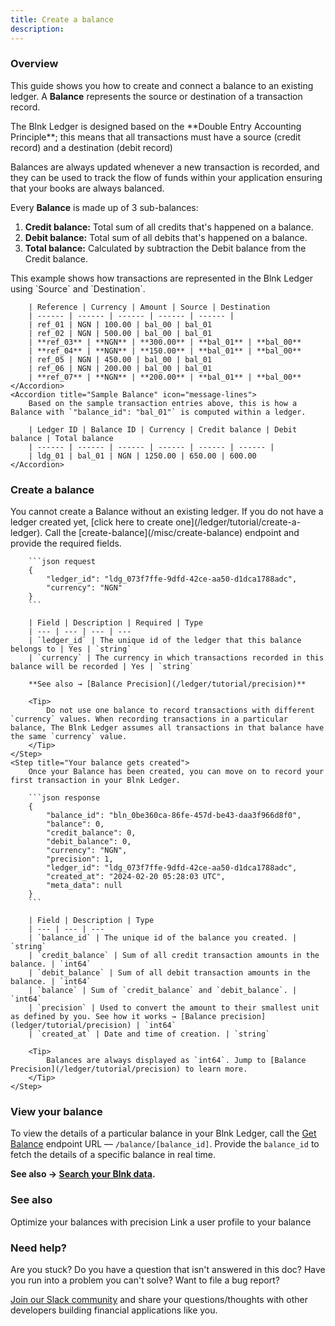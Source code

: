 ```yaml
---
title: Create a balance
description:
---
```

### Overview
This guide shows you how to create and connect a balance to an existing ledger. A **Balance** represents the source or destination of a transaction record.

<Note>
	The Blnk Ledger is designed based on the **Double Entry Accounting Principle**; this means that all transactions must have a source (credit record) and a destination (debit record)
</Note>

Balances are always updated whenever a new transaction is recorded, and they can be used to track the flow of funds within your application ensuring that your books are always balanced.

Every **Balance** is made up of 3 sub-balances:

1. **Credit balance:** Total sum of all credits that's happened on a balance. 
2. **Debit balance:** Total sum of all debits that's happened on a balance.
3. **Total balance:** Calculated by subtraction the Debit balance from the Credit balance.

<AccordionGroup>
	<Accordion title="Sample transaction entries" icon="message-lines">
		This example shows how transactions are represented in the Blnk Ledger using `Source` and `Destination`.
		
		| Reference | Currency | Amount | Source | Destination 
		| ------ | ------ | ------ | ------ | ------ | 
		| ref_01 | NGN | 100.00 | bal_00 | bal_01
		| ref_02 | NGN | 500.00 | bal_00 | bal_01
		| **ref_03** | **NGN** | **300.00** | **bal_01** | **bal_00**
		| **ref_04** | **NGN** | **150.00** | **bal_01** | **bal_00**
		| ref_05 | NGN | 450.00 | bal_00 | bal_01
		| ref_06 | NGN | 200.00 | bal_00 | bal_01
		| **ref_07** | **NGN** | **200.00** | **bal_01** | **bal_00**
	</Accordion>
	<Accordion title="Sample Balance" icon="message-lines">
		Based on the sample transaction entries above, this is how a Balance with `"balance_id": "bal_01"` is computed within a ledger.
		
		| Ledger ID | Balance ID | Currency | Credit balance | Debit balance | Total balance
		| ------ | ------ | ------ | ------ | ------ | ------ |
		| ldg_01 | bal_01 | NGN | 1250.00 | 650.00 | 600.00
	</Accordion>
</AccordionGroup>

### Create a balance

<Steps>
	<Step title="Create a ledger">
		You cannot create a Balance without an existing ledger. If you do not have a ledger created yet, [click here to create one](/ledger/tutorial/create-a-ledger).
	</Step>
	<Step title="Create a balance">
		Call the [create-balance](/misc/create-balance) endpoint and provide the required fields.
		
		```json request
		{
		    "ledger_id": "ldg_073f7ffe-9dfd-42ce-aa50-d1dca1788adc",
		    "currency": "NGN"
		}
		```
		
		| Field | Description | Required | Type
		| --- | --- | --- | ---
		| `ledger_id` | The unique id of the ledger that this balance belongs to | Yes | `string`
		| `currency` | The currency in which transactions recorded in this balance will be recorded | Yes | `string`
		
		**See also → [Balance Precision](/ledger/tutorial/precision)** 
		
		<Tip>
			Do not use one balance to record transactions with different `currency` values. When recording transactions in a particular balance, The Blnk Ledger assumes all transactions in that balance have the same `currency` value. 
		</Tip>
	</Step>
	<Step title="Your balance gets created">
		Once your Balance has been created, you can move on to record your first transaction in your Blnk Ledger.
		
		```json response
		{
		    "balance_id": "bln_0be360ca-86fe-457d-be43-daa3f966d8f0",
		    "balance": 0,
		    "credit_balance": 0,
		    "debit_balance": 0,
		    "currency": "NGN",
		    "precision": 1,
		    "ledger_id": "ldg_073f7ffe-9dfd-42ce-aa50-d1dca1788adc",
		    "created_at": "2024-02-20 05:28:03 UTC",
		    "meta_data": null
		}
		```
		
		| Field | Description | Type
		| --- | --- | ---
		| `balance_id` | The unique id of the balance you created. | `string`
		| `credit_balance` | Sum of all credit transaction amounts in the balance. | `int64`
		| `debit_balance` | Sum of all debit transaction amounts in the balance. | `int64`
		| `balance` | Sum of `credit_balance` and `debit_balance`. | `int64`
		| `precision` | Used to convert the amount to their smallest unit as defined by you. See how it works → [Balance precision](ledger/tutorial/precision) | `int64`
		| `created_at` | Date and time of creation. | `string`
		
		<Tip>
			Balances are always displayed as `int64`. Jump to [Balance Precision](/ledger/tutorial/precision) to learn more.
		</Tip>
	</Step>
</Steps>

### View your balance

To view the details of a particular balance in your Blnk Ledger, call the [Get Balance](/misc/get-balance) endpoint URL — `/balance/[balance_id]`. Provide the `balance_id` to fetch the details of a specific balance in real time.

**See also → [Search your Blnk data](/ledger/tutorial/search-blnk-data).**

### See also

<CardGroup>
	<Card title="Set up your balance precision" icon="book-open-cover" href="/ledger/tutorial/precision">
        Optimize your balances with precision
    </Card>
    <Card title="Introduction to Identity" icon="book-open-cover" href="#">
        Link a user profile to your balance
    </Card>
</CardGroup>

### Need help?

Are you stuck? Do you have a question that isn't answered in this doc? Have you run into a problem you can't solve? Want to file a bug report?

[Join our Slack community](https://join.slack.com/t/blnk-ledger/shared_invite/zt-2fwdivkvm-zHW4F8lwtVsbIaPg~dyx9w) and share your questions/thoughts with other developers building financial applications like you.
